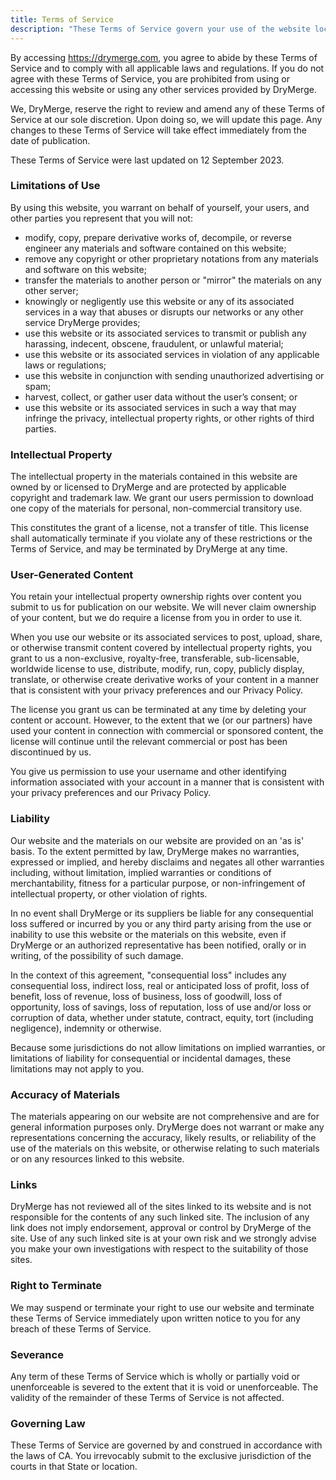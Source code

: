 ```yaml
---
title: Terms of Service
description: "These Terms of Service govern your use of the website located at https://drymerge.com and any related services provided by DryMerge."
---
```


By accessing https://drymerge.com, you agree to abide by these Terms of Service and to comply with all applicable laws and regulations. If you do not agree with these Terms of Service, you are prohibited from using or accessing this website or using any other services provided by DryMerge.

We, DryMerge, reserve the right to review and amend any of these Terms of Service at our sole discretion. Upon doing so, we will update this page. Any changes to these Terms of Service will take effect immediately from the date of publication.

These Terms of Service were last updated on 12 September 2023.

### Limitations of Use

By using this website, you warrant on behalf of yourself, your users, and other parties you represent that you will not:

- modify, copy, prepare derivative works of, decompile, or reverse engineer any materials and software contained on this website;
- remove any copyright or other proprietary notations from any materials and software on this website;
- transfer the materials to another person or "mirror" the materials on any other server;
- knowingly or negligently use this website or any of its associated services in a way that abuses or disrupts our networks or any other service DryMerge provides;
- use this website or its associated services to transmit or publish any harassing, indecent, obscene, fraudulent, or unlawful material;
- use this website or its associated services in violation of any applicable laws or regulations;
- use this website in conjunction with sending unauthorized advertising or spam;
- harvest, collect, or gather user data without the user’s consent; or
- use this website or its associated services in such a way that may infringe the privacy, intellectual property rights, or other rights of third parties.

### Intellectual Property

The intellectual property in the materials contained in this website are owned by or licensed to DryMerge and are protected by applicable copyright and trademark law. We grant our users permission to download one copy of the materials for personal, non-commercial transitory use.

This constitutes the grant of a license, not a transfer of title. This license shall automatically terminate if you violate any of these restrictions or the Terms of Service, and may be terminated by DryMerge at any time.

### User-Generated Content

You retain your intellectual property ownership rights over content you submit to us for publication on our website. We will never claim ownership of your content, but we do require a license from you in order to use it.

When you use our website or its associated services to post, upload, share, or otherwise transmit content covered by intellectual property rights, you grant to us a non-exclusive, royalty-free, transferable, sub-licensable, worldwide license to use, distribute, modify, run, copy, publicly display, translate, or otherwise create derivative works of your content in a manner that is consistent with your privacy preferences and our Privacy Policy.

The license you grant us can be terminated at any time by deleting your content or account. However, to the extent that we (or our partners) have used your content in connection with commercial or sponsored content, the license will continue until the relevant commercial or post has been discontinued by us.

You give us permission to use your username and other identifying information associated with your account in a manner that is consistent with your privacy preferences and our Privacy Policy.

### Liability

Our website and the materials on our website are provided on an 'as is' basis. To the extent permitted by law, DryMerge makes no warranties, expressed or implied, and hereby disclaims and negates all other warranties including, without limitation, implied warranties or conditions of merchantability, fitness for a particular purpose, or non-infringement of intellectual property, or other violation of rights.

In no event shall DryMerge or its suppliers be liable for any consequential loss suffered or incurred by you or any third party arising from the use or inability to use this website or the materials on this website, even if DryMerge or an authorized representative has been notified, orally or in writing, of the possibility of such damage.

In the context of this agreement, "consequential loss" includes any consequential loss, indirect loss, real or anticipated loss of profit, loss of benefit, loss of revenue, loss of business, loss of goodwill, loss of opportunity, loss of savings, loss of reputation, loss of use and/or loss or corruption of data, whether under statute, contract, equity, tort (including negligence), indemnity or otherwise.

Because some jurisdictions do not allow limitations on implied warranties, or limitations of liability for consequential or incidental damages, these limitations may not apply to you.

### Accuracy of Materials

The materials appearing on our website are not comprehensive and are for general information purposes only. DryMerge does not warrant or make any representations concerning the accuracy, likely results, or reliability of the use of the materials on this website, or otherwise relating to such materials or on any resources linked to this website.

### Links

DryMerge has not reviewed all of the sites linked to its website and is not responsible for the contents of any such linked site. The inclusion of any link does not imply endorsement, approval or control by DryMerge of the site. Use of any such linked site is at your own risk and we strongly advise you make your own investigations with respect to the suitability of those sites.

### Right to Terminate

We may suspend or terminate your right to use our website and terminate these Terms of Service immediately upon written notice to you for any breach of these Terms of Service.

### Severance

Any term of these Terms of Service which is wholly or partially void or unenforceable is severed to the extent that it is void or unenforceable. The validity of the remainder of these Terms of Service is not affected.

### Governing Law

These Terms of Service are governed by and construed in accordance with the laws of CA. You irrevocably submit to the exclusive jurisdiction of the courts in that State or location.